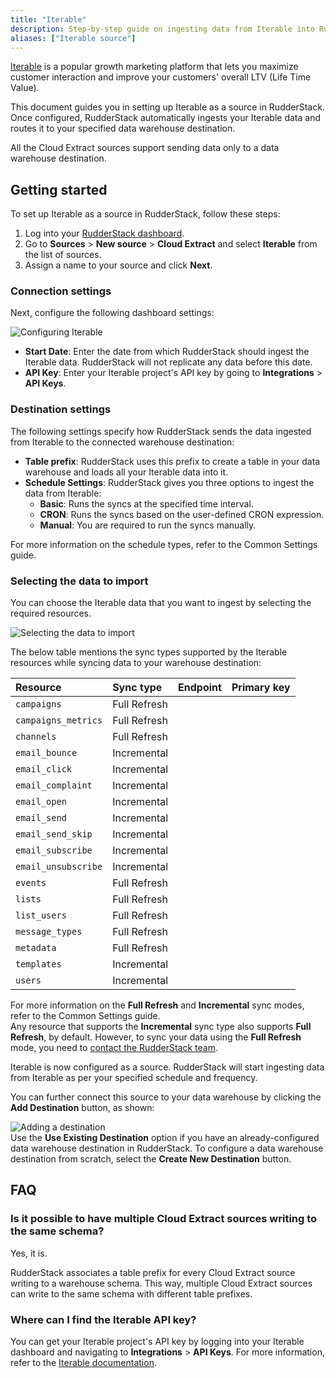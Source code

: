 ```yaml
---
title: "Iterable"
description: Step-by-step guide on ingesting data from Iterable into RudderStack.
aliases: ["Iterable source"]
---
```


[Iterable](https://www.Iterable.com/) is a popular growth marketing platform that lets you maximize customer interaction and improve your customers' overall LTV (Life Time Value).

This document guides you in setting up Iterable as a source in RudderStack. Once configured, RudderStack automatically ingests your Iterable data and routes it to your specified data warehouse destination.

<div class="warningBlock">
All the Cloud Extract sources support sending data only to a <Link to="/destinations/warehouse-destinations/">data warehouse destination</Link>.
</div>

## Getting started

To set up Iterable as a source in RudderStack, follow these steps:

1. Log into your [RudderStack dashboard](https://app.rudderstack.com/).
2. Go to **Sources** > **New source** > **Cloud Extract** and select **Iterable** from the list of sources.
3. Assign a name to your source and click **Next**.

### Connection settings

Next, configure the following dashboard settings:

<img src="../../assets/cloud-extract-sources/iterable-connection-settings.png" alt="Configuring Iterable" />

- **Start Date**: Enter the date from which RudderStack should ingest the Iterable data. RudderStack will not replicate any data before this date.
- **API Key**: Enter your Iterable project's API key by going to **Integrations** > **API Keys**.

### Destination settings

The following settings specify how RudderStack sends the data ingested from Iterable to the connected warehouse destination:

- **Table prefix**: RudderStack uses this prefix to create a table in your data warehouse and loads all your Iterable data into it.
- **Schedule Settings**: RudderStack gives you three options to ingest the data from Iterable:
    - **Basic**: Runs the syncs at the specified time interval. 
    - **CRON**: Runs the syncs based on the user-defined CRON expression.
    - **Manual**: You are required to run the syncs manually.

<div class="infoBlock">
For more information on the schedule types, refer to the <Link to="/sources/extract/common-settings/">Common Settings</Link> guide.
</div>

### Selecting the data to import

You can choose the Iterable data that you want to ingest by selecting the required resources.

<img src="../../assets/cloud-extract-sources/iterable-resources.png" alt="Selecting the data to import" />

The below table mentions the sync types supported by the Iterable resources while syncing data to your warehouse destination:

| Resource | Sync type | Endpoint | Primary key |
| :---| :--- | :----| :----|
| `campaigns` | Full Refresh |  |  |
| `campaigns_metrics` | Full Refresh |  |  |
| `channels` | Full Refresh |  |  |
| `email_bounce` | Incremental |  |  |
| `email_click` | Incremental |  |  |
| `email_complaint` |  Incremental |  |  |
| `email_open` | Incremental |  |  |
| `email_send` | Incremental |  |  |
| `email_send_skip` | Incremental |  |  |
| `email_subscribe` | Incremental |  |  |
| `email_unsubscribe` | Incremental |  |  |
| `events` | Full Refresh |  |  |
| `lists` | Full Refresh |  |  |
| `list_users` | Full Refresh |  |  |
| `message_types` | Full Refresh |  |  |
| `metadata` | Full Refresh |  |  |
| `templates` | Incremental |  |  | 
| `users` | Incremental |  |  |

<div class="infoBlock">
For more information on the <strong>Full Refresh</strong> and <strong>Incremental</strong> sync modes, refer to the <Link to="/sources/extract/common-settings/#sync-modes">Common Settings</Link> guide.
</div>

<div class="warningBlock">
Any resource that supports the <strong>Incremental</strong> sync type also supports <strong>Full Refresh</strong>, by default. However, to sync your data using the <strong>Full Refresh</strong> mode, you need to <a href="mailto:support@rudderstack.com">contact the RudderStack team</a>.
</div>

Iterable is now configured as a source. RudderStack will start ingesting data from Iterable as per your specified schedule and frequency.

You can further connect this source to your data warehouse by clicking the **Add Destination** button, as shown:

<img src="../../assets/cloud-extract-sources/add-destination.png" alt="Adding a destination" />

<div class="infoBlock">
Use the <strong>Use Existing Destination</strong> option if you have an already-configured data warehouse destination in RudderStack. To configure a data warehouse destination from scratch, select the <strong>Create New Destination</strong> button.
</div>

## FAQ

### Is it possible to have multiple Cloud Extract sources writing to the same schema?

Yes, it is.

RudderStack associates a table prefix for every Cloud Extract source writing to a warehouse schema. This way, multiple Cloud Extract sources can write to the same schema with different table prefixes.

### Where can I find the Iterable API key?

You can get your Iterable project's API key by logging into your Iterable dashboard and navigating to **Integrations** > **API Keys**. For more information, refer to the <a href="https://support.iterable.com/hc/en-us/articles/360043464871-API-Keys">Iterable documentation</a>.